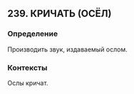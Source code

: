 ## 239. КРИЧАТЬ (ОСЁЛ)
### Определение
Производить звук, издаваемый ослом.

### Контексты
Ослы кричат.

